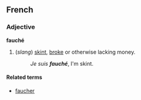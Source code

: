 ==French==
===Adjective===
'''fauché'''

# (''slang'') [[skint]], [[broke]] or otherwise lacking money.
#:''Je suis '''fauché''''', I'm skint.

====Related terms====
*[[faucher]]<!--needs to be verified-->